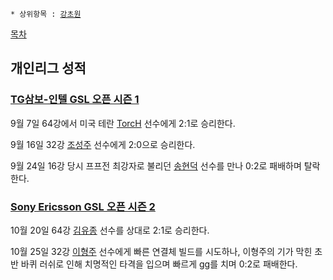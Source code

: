  * 상위항목 : [[강초원]]

[[목차]]

== 개인리그 성적 ==
=== [[TG삼보-인텔 GSL 오픈 시즌 1]] ===
9월 7일 64강에서 미국 테란 [[TorcH]] 선수에게 2:1로 승리한다.

9월 16일 32강 [[조성주]] 선수에게 2:0으로 승리한다.

9월 24일 16강 당시 프프전 최강자로 불리던 [[송현덕]] 선수를 만나 0:2로 패배하며 탈락한다.
=== [[Sony Ericsson GSL 오픈 시즌 2]] ===
10월 20일 64강 [[김유종]] 선수를 상대로 2:1로 승리한다.

10월 25일 32강 [[이형주]] 선수에게 빠른 연결체 빌드를 시도하나, 이형주의 기가 막힌 초반 바퀴 러쉬로 인해 치명적인 타격을 입으며 빠르게 gg를 치며 0:2로 패배한다.
